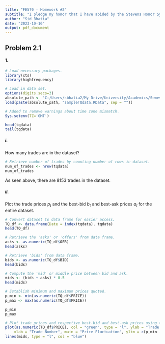 ```yaml
---
title: "FE570 - Homework #2"
subtitle: "I pledge my honor that I have abided by the Stevens Honor System."
author: "Sid Bhatia"
date: "2023-10-16"
output: pdf_document
---
```


## Problem 2.1

#### 1.

```r
# Load necessary packages.
library(xts)
library(highfrequency)

# Load in data set.
options(digits.secs=3)
absolute_path <- 'C:/Users/sbhatia2/My Drive/University/Academics/Semester V/FE570 - Market Microstructure and Trading Strategies/FE570 - Homework/FE570 - Homework #2/'
load(paste(absolute_path, "sampleTQdata.RData", sep = ""))

# Added to remove warnings about time zone mismatch.
Sys.setenv(TZ='GMT')

head(tqdata)
tail(tqdata)
```

##### i.

How many trades are in the dataset?

```r
# Retrieve number of trades by counting number of rows in dataset.
num_of_trades <- nrow(tqdata)
num_of_trades
```

As seen above, there are 8153 trades in the dataset.

##### ii.

Plot the trade prices $p_t$ and the best-bid $b_t$ and best-ask prices $a_t$ for the entire dataset.

```r
# Convert dataset to data frame for easier access.
TQ_df <- data.frame(Date = index(tqdata), tqdata)
head(TQ_df)

# Retrieve the 'asks' or 'offers' from data frame.
asks <- as.numeric(TQ_df$OFR)
head(asks)

# Retrieve 'bids' from data frame.
bids <- as.numeric(TQ_df$BID)
head(bids)

# Compute the 'mid' or middle price between bid and ask.
mids <- (bids + asks) * 0.5
head(mids)

# Establish minimum and maximum prices quoted.
p_min <- min(as.numeric(TQ_df$PRICE))
p_max <- max(as.numeric(TQ_df$PRICE))

p_min
p_max

# Plot trade prices and respective best-bid and best-ask prices using the mid price.
plot(as.numeric(TQ_df$PRICE), col = "green", type = "l", ylab = "Trade Price", 
    xlab = "Trade Number", main = "Price Fluctuation", ylim = c(p_min - 0.2, p_max + 0.2))
lines(mids, type = "l", col = "blue")
```

